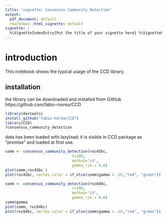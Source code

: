 ```yaml
---
title: 'vignette: Consensus Community Detection'
output:
  pdf_document: default
  rmarkdown::html_vignette: default
vignette: |
  %\VignetteIndexEntry{Put the title of your vignette here} %\VignetteEngine{knitr::rmarkdown} \usepackage[utf8]{inputenc}
---
```


# introduction
This notebook shows the typical usage of the CCD library.

## installation
the library can be downloaded and installed from GitHub https://github.com/fabio-morea/CCD
```r
library(devtools)  
install_github("fabio-morea/CCD")
library(CCD)
?consensus_community_detection
```

data has been loaded with lazyload: it is visible in CCD package as "promise" and loaded at first use.


```r
comm <- consensus_community_detection(roc45bc,
                              t=100, 
                              method='LV', 
                              gamma_lim = 0.6)
plot(comm,roc45bc )
plot(roc45bc, vertex.color = if_else(comm$gamma > .01,"red", "green"))

```

```r
comm <- consensus_community_detection(roc84bc,
                              t=100, 
                              method='LV', 
                              gamma_lim = 0.6)
comm$gamma
plot(comm, roc84bc)
plot(roc84bc, vertex.color = if_else(comm$gamma > .01,"red", "green"))

```


 